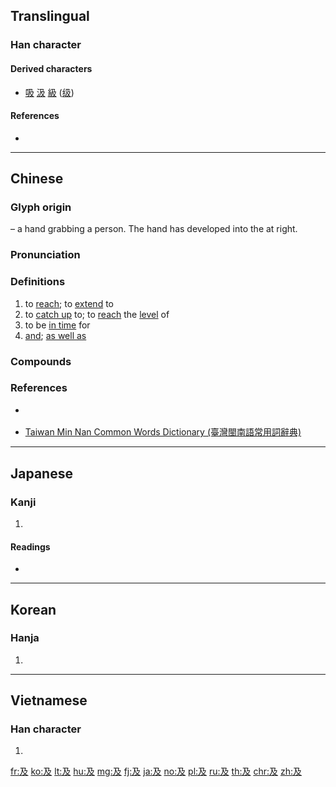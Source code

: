 {{also|乃|廴}}
==Translingual==
{{stroke order|strokes=4}}
{{stroke order|type=animate}}

===Han character===
{{Han char|rn=29|rad=又|as=02|asj=01|sn=4|snj=3|four=17247|canj=NHE}}

====Derived characters====
* [[吸]] [[汲]] [[級]] ([[级]])

====References====
* {{Han ref|kx=0165.030|dkj=03118|dj=0374.170|hdz=10035.010|uh=53CA|ud=21450|bh=A4CE|bd=42190}}

----

==Chinese==
{{zh-forms}}

===Glyph origin===
{{Han etyl}}
{{Han compound|人|又|ls=ic|t1=person|t2=hand}} – a hand grabbing a person. The hand has developed into the {{zh-l|*ㄋ}} at right.

===Pronunciation===
{{zh-pron
|m=jí
|c=kap6,gap6
|h=pfs=khi̍p
|md=gĭk
|mn=ki̍p
|w=5jjiq
|mc=y
|oc=y
|cat=v,con
}}

===Definitions===
{{zh-hanzi}}

# to [[reach]]; to [[extend]] to
# to [[catch up]] to; to [[reach]] the [[level]] of
# to be [[in time]] for
# [[and]]; [[as well as]]

===Compounds===
{{zh-der|及瓜而代|後悔不及|企及|及時|及第|不足齒及|央及|及熱釜炊|危及|三元及第|愛屋及烏|噬臍何及|及瓜|不及|及第花|來得及|又及|悔之不及|埃及|奈及利亞|噬臍無及|悔之莫及|愚不可及|悔之何及|惠及|悔之無及|悔之亡及|不可及|恕己及物|恕己及人|後悔莫及|後悔無及|後悔何及|埃及曆|及期|屨及劍及|及冠|及齡|劍及履及|信及豚魚|始料不及|及門|及笄|世及|及今|及早|力所能及|兄終弟及|始料未及|八及|噬臍莫及|及時雨|來不及|及鋒|及鋒而試|及格|唯恐不及|及物動詞|以及|及時行樂|兄死弟及|不可企及|旁及|殃及池魚|萬不及一|望塵莫及|擴及|榮名及親|狧糠及米|涉及|普及率|狀元及第|望塵不及|普及教育|料及|普及本|目光所及|比及|沒及奈何|提及|猝不及防|澤及枯骨|無所不及|推己及人|澤及|未及|措不及防|波及無辜|推及|措手不及|朝不及夕|普及|波及|趕得及|行不及言|觸手可及|趕不及|累及|觸及|論及婚嫁|過猶不及|遍及|追悔不及|觸目所及|走及奔馬|舐糠及米|駟不及舌|馬不及鞍|阿爾及爾|顧及|鞭不及腹|齒及|進士及第|言不及義|等不及|雞不及鳳|遙不可及|謀及婦人|追悔何及|迫不及待|詐奸不及|追駟不及|鞭長莫及|言不及私|聯科及第}}

===References===
* {{qualifier|Hakka}} {{R:hak:Lau 1997}}
* {{qualifier|Min Nan}} [http://twblg.dict.edu.tw/holodict_new/index.html Taiwan Min Nan Common Words Dictionary (臺灣閩南語常用詞辭典)]

----

==Japanese==

===Kanji===
{{ja-kanji|grade=c|rs=又02}}

# {{defn|lang=ja|sort=又02}}

====Readings====
* {{ja-readings|goon=[[ごう]] (gō)|kanon=[[きゅう]] (kyū)|kun=[[およぶ]] (oyobu), [[および]] (oyobi), [[およぼす]] (oyobosu)|nanori=[[おい]] (oi)}}

----

==Korean==

===Hanja===
{{ko-hanja|hangeul=급|rv=geup|mr=kŭp}}

# {{defn|lang=ko|sort=又02}}

----

==Vietnamese==

===Han character===
{{vi-hantu|[[cập]]|rs=又02}}

# {{defn|lang=vi|sort=又02}}

[[fr:及]]
[[ko:及]]
[[lt:及]]
[[hu:及]]
[[mg:及]]
[[fj:及]]
[[ja:及]]
[[no:及]]
[[pl:及]]
[[ru:及]]
[[th:及]]
[[chr:及]]
[[zh:及]]